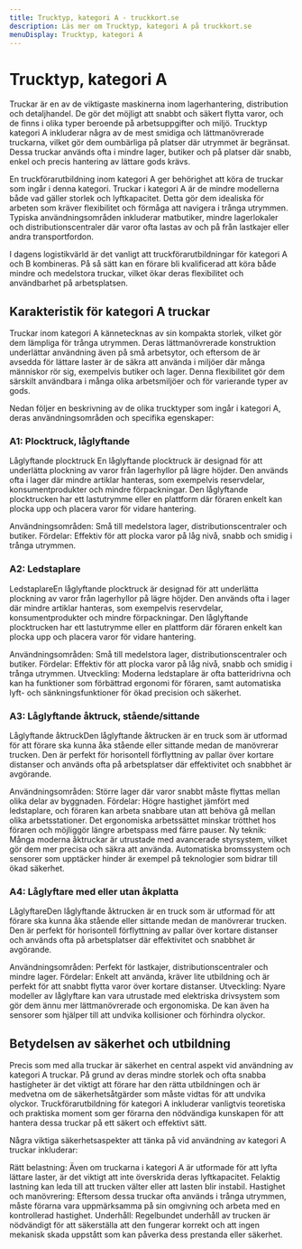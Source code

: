 ```yaml
---
title: Trucktyp, kategori A - truckkort.se
description: Läs mer om Trucktyp, kategori A på truckkort.se
menuDisplay: Trucktyp, kategori A
---
```


# Trucktyp, kategori A

Truckar är en av de viktigaste maskinerna inom lagerhantering, distribution och detaljhandel. De gör det möjligt att snabbt och säkert flytta varor, och de finns i olika typer beroende på arbetsuppgifter och miljö. Trucktyp kategori A inkluderar några av de mest smidiga och lättmanövrerade truckarna, vilket gör dem oumbärliga på platser där utrymmet är begränsat. Dessa truckar används ofta i mindre lager, butiker och på platser där snabb, enkel och precis hantering av lättare gods krävs.

En truckförarutbildning inom kategori A ger behörighet att köra de truckar som ingår i denna kategori. Truckar i kategori A är de mindre modellerna både vad gäller storlek och lyftkapacitet. Detta gör dem idealiska för arbeten som kräver flexibilitet och förmåga att navigera i trånga utrymmen. Typiska användningsområden inkluderar matbutiker, mindre lagerlokaler och distributionscentraler där varor ofta lastas av och på från lastkajer eller andra transportfordon.

I dagens logistikvärld är det vanligt att truckförarutbildningar för kategori A och B kombineras. På så sätt kan en förare bli kvalificerad att köra både mindre och medelstora truckar, vilket ökar deras flexibilitet och användbarhet på arbetsplatsen.

## Karakteristik för kategori A truckar

Truckar inom kategori A kännetecknas av sin kompakta storlek, vilket gör dem lämpliga för trånga utrymmen. Deras lättmanövrerade konstruktion underlättar användning även på små arbetsytor, och eftersom de är avsedda för lättare laster är de säkra att använda i miljöer där många människor rör sig, exempelvis butiker och lager. Denna flexibilitet gör dem särskilt användbara i många olika arbetsmiljöer och för varierande typer av gods.

Nedan följer en beskrivning av de olika trucktyper som ingår i kategori A, deras användningsområden och specifika egenskaper:

### A1: Plocktruck, låglyftande

Låglyftande plocktruck
En låglyftande plocktruck är designad för att underlätta plockning av varor från lagerhyllor på lägre höjder. Den används ofta i lager där mindre artiklar hanteras, som exempelvis reservdelar, konsumentprodukter och mindre förpackningar. Den låglyftande plocktrucken har ett lastutrymme eller en plattform där föraren enkelt kan plocka upp och placera varor för vidare hantering.

Användningsområden: Små till medelstora lager, distributionscentraler och butiker.
Fördelar: Effektiv för att plocka varor på låg nivå, snabb och smidig i trånga utrymmen.

### A2: Ledstaplare

LedstaplareEn låglyftande plocktruck är designad för att underlätta plockning av varor från lagerhyllor på lägre höjder. Den används ofta i lager där mindre artiklar hanteras, som exempelvis reservdelar, konsumentprodukter och mindre förpackningar. Den låglyftande plocktrucken har ett lastutrymme eller en plattform där föraren enkelt kan plocka upp och placera varor för vidare hantering.

Användningsområden: Små till medelstora lager, distributionscentraler och butiker.
Fördelar: Effektiv för att plocka varor på låg nivå, snabb och smidig i trånga utrymmen.
Utveckling: Moderna ledstaplare är ofta batteridrivna och kan ha funktioner som förbättrad ergonomi för föraren, samt automatiska lyft- och sänkningsfunktioner för ökad precision och säkerhet.

### A3: Låglyftande åktruck, stående/sittande

Låglyftande åktruckDen låglyftande åktrucken är en truck som är utformad för att förare ska kunna åka stående eller sittande medan de manövrerar trucken. Den är perfekt för horisontell förflyttning av pallar över kortare distanser och används ofta på arbetsplatser där effektivitet och snabbhet är avgörande.

Användningsområden: Större lager där varor snabbt måste flyttas mellan olika delar av byggnaden.
Fördelar: Högre hastighet jämfört med ledstaplare, och föraren kan arbeta snabbare utan att behöva gå mellan olika arbetsstationer. Det ergonomiska arbetssättet minskar trötthet hos föraren och möjliggör längre arbetspass med färre pauser.
Ny teknik: Många moderna åktruckar är utrustade med avancerade styrsystem, vilket gör dem mer precisa och säkra att använda. Automatiska bromssystem och sensorer som upptäcker hinder är exempel på teknologier som bidrar till ökad säkerhet.

### A4: Låglyftare med eller utan åkplatta

LåglyftareDen låglyftande åktrucken är en truck som är utformad för att förare ska kunna åka stående eller sittande medan de manövrerar trucken. Den är perfekt för horisontell förflyttning av pallar över kortare distanser och används ofta på arbetsplatser där effektivitet och snabbhet är avgörande.

Användningsområden: Perfekt för lastkajer, distributionscentraler och mindre lager.
Fördelar: Enkelt att använda, kräver lite utbildning och är perfekt för att snabbt flytta varor över kortare distanser.
Utveckling: Nyare modeller av låglyftare kan vara utrustade med elektriska drivsystem som gör dem ännu mer lättmanövrerade och ergonomiska. De kan även ha sensorer som hjälper till att undvika kollisioner och förhindra olyckor.

## Betydelsen av säkerhet och utbildning

Precis som med alla truckar är säkerhet en central aspekt vid användning av kategori A truckar. På grund av deras mindre storlek och ofta snabba hastigheter är det viktigt att förare har den rätta utbildningen och är medvetna om de säkerhetsåtgärder som måste vidtas för att undvika olyckor. Truckförarutbildning för kategori A inkluderar vanligtvis teoretiska och praktiska moment som ger förarna den nödvändiga kunskapen för att hantera dessa truckar på ett säkert och effektivt sätt.

Några viktiga säkerhetsaspekter att tänka på vid användning av kategori A truckar inkluderar:

Rätt belastning: Även om truckarna i kategori A är utformade för att lyfta lättare laster, är det viktigt att inte överskrida deras lyftkapacitet. Felaktig lastning kan leda till att trucken välter eller att lasten blir instabil.
Hastighet och manövrering: Eftersom dessa truckar ofta används i trånga utrymmen, måste förarna vara uppmärksamma på sin omgivning och arbeta med en kontrollerad hastighet.
Underhåll: Regelbundet underhåll av trucken är nödvändigt för att säkerställa att den fungerar korrekt och att ingen mekanisk skada uppstått som kan påverka dess prestanda eller säkerhet.
